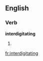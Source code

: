
==English==

===Verb===
'''interdigitating'''

# {{present participle of|[[interdigitate]]}}

[[fr:interdigitating]]